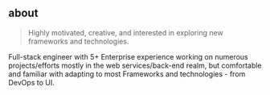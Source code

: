 ## about

> Highly motivated, creative, and interested in exploring new frameworks and technologies.

Full-stack engineer with 5+ Enterprise experience working on numerous projects/efforts mostly
in the web services/back-end realm, but comfortable and familiar with adapting to most Frameworks and technologies -
from DevOps to UI.
